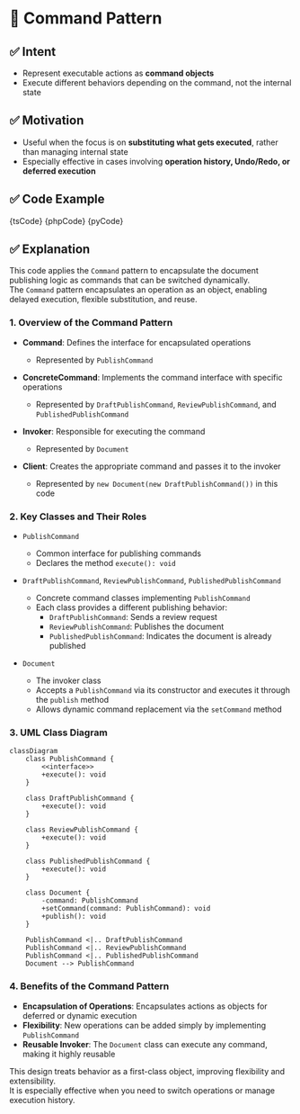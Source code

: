 

# 🧩 Command Pattern

## ✅ Intent

- Represent executable actions as **command objects**
- Execute different behaviors depending on the command, not the internal state

## ✅ Motivation

- Useful when the focus is on **substituting what gets executed**, rather than managing internal state
- Especially effective in cases involving **operation history, Undo/Redo, or deferred execution**

## ✅ Code Example

<Tabs groupId="language">
  <TabItem value="ts" label="TypeScript">
    <CodeBlock language="ts">{tsCode}</CodeBlock>
  </TabItem>
  <TabItem value="php" label="PHP">
    <CodeBlock language="php">{phpCode}</CodeBlock>
  </TabItem>
  <TabItem value="python" label="Python">
    <CodeBlock language="python">{pyCode}</CodeBlock>
  </TabItem>
</Tabs>

## ✅ Explanation

This code applies the `Command` pattern to encapsulate the document publishing logic as commands that can be switched dynamically.  
The `Command` pattern encapsulates an operation as an object, enabling delayed execution, flexible substitution, and reuse.

### 1. Overview of the Command Pattern

- **Command**: Defines the interface for encapsulated operations

  - Represented by `PublishCommand`

- **ConcreteCommand**: Implements the command interface with specific operations

  - Represented by `DraftPublishCommand`, `ReviewPublishCommand`, and `PublishedPublishCommand`

- **Invoker**: Responsible for executing the command

  - Represented by `Document`

- **Client**: Creates the appropriate command and passes it to the invoker
  - Represented by `new Document(new DraftPublishCommand())` in this code

### 2. Key Classes and Their Roles

- `PublishCommand`

  - Common interface for publishing commands
  - Declares the method `execute(): void`

- `DraftPublishCommand`, `ReviewPublishCommand`, `PublishedPublishCommand`

  - Concrete command classes implementing `PublishCommand`
  - Each class provides a different publishing behavior:
    - `DraftPublishCommand`: Sends a review request
    - `ReviewPublishCommand`: Publishes the document
    - `PublishedPublishCommand`: Indicates the document is already published

- `Document`
  - The invoker class
  - Accepts a `PublishCommand` via its constructor and executes it through the `publish` method
  - Allows dynamic command replacement via the `setCommand` method

### 3. UML Class Diagram

```mermaid
classDiagram
    class PublishCommand {
        <<interface>>
        +execute(): void
    }

    class DraftPublishCommand {
        +execute(): void
    }

    class ReviewPublishCommand {
        +execute(): void
    }

    class PublishedPublishCommand {
        +execute(): void
    }

    class Document {
        -command: PublishCommand
        +setCommand(command: PublishCommand): void
        +publish(): void
    }

    PublishCommand <|.. DraftPublishCommand
    PublishCommand <|.. ReviewPublishCommand
    PublishCommand <|.. PublishedPublishCommand
    Document --> PublishCommand
```

### 4. Benefits of the Command Pattern

- **Encapsulation of Operations**: Encapsulates actions as objects for deferred or dynamic execution
- **Flexibility**: New operations can be added simply by implementing `PublishCommand`
- **Reusable Invoker**: The `Document` class can execute any command, making it highly reusable

This design treats behavior as a first-class object, improving flexibility and extensibility.  
It is especially effective when you need to switch operations or manage execution history.
